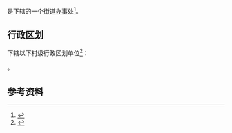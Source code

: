 {{中国乡级行政区|15/01/05/100/000}}

'''{{PAGENAMEBASE}}'''是{{PRC admin/fullname|15/01/05/100/000|3}}下辖的一个[[街道办事处|街道办事处]]<ref>{{PRC admin/ref sgc|{{PRC admin/parent|15/01/05/100/000}}}}</ref>。

== 行政区划 ==
{{PAGENAMEBASE}}下辖以下村级行政区划单位<ref>{{PRC admin/ref sgc|15/01/05/100/000}}</ref>：

{{PRC admin/children|15/01/05/100/000}}。

== 参考资料 ==
{{reflist}}

{{内蒙古行政区划小作品}}
{{PRC admin/navcat|15/01/05/100/000}}